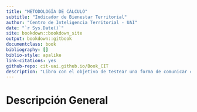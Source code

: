 ```yaml
--- 
title: "METODOLOGÍA DE CÁLCULO"
subtitle: "Indicador de Bienestar Territorial"
author: "Centro de Inteligencia Territorial - UAI"
date: "`r Sys.Date()`"
site: bookdown::bookdown_site
output: bookdown::gitbook
documentclass: book
bibliography: []
biblio-style: apalike
link-citations: yes
github-repo: cit-uai.github.io/Book_CIT
description: "Libro con el objetivo de testear una forma de comunicar cálculo de IBT en sus versiones 2012 y 2017."
---
```


# Descripción General
